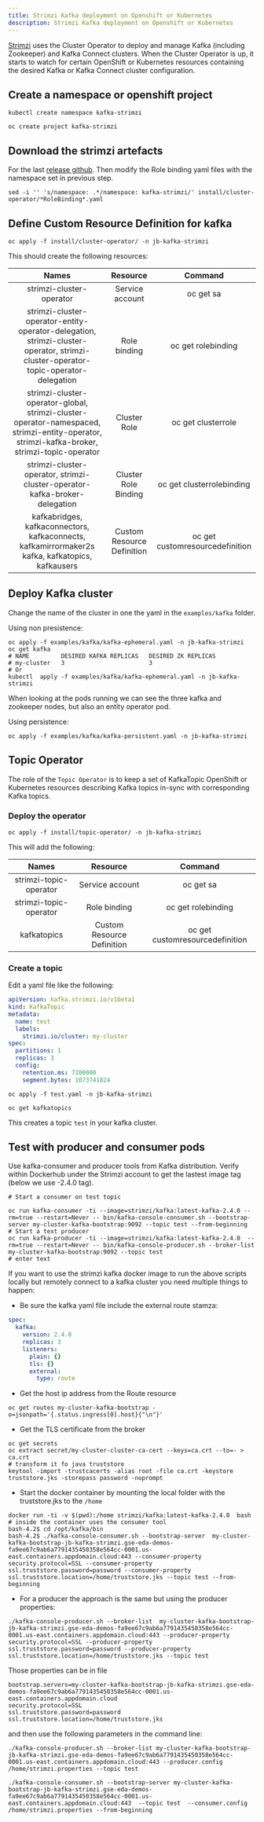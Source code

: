 ```yaml
---
title: Strimzi Kafka deployment on Openshift or Kubernetes
description: Strimzi Kafka deployment on Openshift or Kubernetes
---
```



[Strimzi](https://strimzi.io/) uses the Cluster Operator to deploy and manage Kafka (including Zookeeper) and Kafka Connect clusters. When the Cluster Operator is up, it starts to watch for certain OpenShift or Kubernetes resources containing the desired Kafka or Kafka Connect cluster configuration.

## Create a namespace or openshift project

```shell
kubectl create namespace kafka-strimzi

oc create project kafka-strimzi
```

## Download the strimzi artefacts

For the last [release github](https://github.com/strimzi/strimzi-kafka-operator/releases). Then modify the Role binding yaml files with the namespace set in previous step.

```shell
sed -i '' 's/namespace: .*/namespace: kafka-strimzi/' install/cluster-operator/*RoleBinding*.yaml
```

## Define Custom Resource Definition for kafka

```shell
oc apply -f install/cluster-operator/ -n jb-kafka-strimzi
```

This should create the following resources:

| Names | Resource | Command |
| :---: | :---: | :---: |
| strimzi-cluster-operator | Service account | oc get sa |
| strimzi-cluster-operator-entity-operator-delegation, strimzi-cluster-operator, strimzi-cluster-operator-topic-operator-delegation | Role binding | oc get rolebinding |
| strimzi-cluster-operator-global, strimzi-cluster-operator-namespaced, strimzi-entity-operator, strimzi-kafka-broker, strimzi-topic-operator | Cluster Role | oc get clusterrole |
| strimzi-cluster-operator, strimzi-cluster-operator-kafka-broker-delegation | Cluster Role Binding | oc get clusterrolebinding |
| kafkabridges, kafkaconnectors, kafkaconnects, kafkamirrormaker2s kafka, kafkatopics, kafkausers | Custom Resource Definition | oc get customresourcedefinition |

## Deploy Kafka cluster

Change the name of the cluster in one the yaml in the `examples/kafka` folder.

Using non presistence:

```shell
oc apply -f examples/kafka/kafka-ephemeral.yaml -n jb-kafka-strimzi
oc get kafka
# NAME         DESIRED KAFKA REPLICAS   DESIRED ZK REPLICAS
# my-cluster   3                        3
# Or
kubectl  apply -f examples/kafka/kafka-ephemeral.yaml -n jb-kafka-strimzi
```

When looking at the pods running we can see the three kafka and zookeeper nodes, but also an entity operator pod.

Using persistence:

```shell
oc apply -f examples/kafka/kafka-persistent.yaml -n jb-kafka-strimzi
```

## Topic Operator

The role of the `Topic Operator` is to keep a set of KafkaTopic OpenShift or Kubernetes resources describing Kafka topics in-sync with corresponding Kafka topics.

### Deploy the operator

```shell
oc apply -f install/topic-operator/ -n jb-kafka-strimzi
```

This will add the following:

| Names | Resource | Command |
| :---: | :---: | :---: |
| strimzi-topic-operator | Service account | oc get sa |
| strimzi-topic-operator| Role binding | oc get rolebinding |
| kafkatopics | Custom Resource Definition | oc get customresourcedefinition |

### Create a topic

Edit a yaml file like the following:

```yaml
apiVersion: kafka.strimzi.io/v1beta1
kind: KafkaTopic
metadata:
  name: test
  labels:
    strimzi.io/cluster: my-cluster
spec:
  partitions: 1
  replicas: 3
  config:
    retention.ms: 7200000
    segment.bytes: 1073741824
```

```shell
oc apply -f test.yaml -n jb-kafka-strimzi

oc get kafkatopics
```

This creates a topic `test` in your kafka cluster.

## Test with producer and consumer pods

Use kafka-consumer and producer tools from Kafka distribution. Verify within Dockerhub under the Strimzi account to get the lastest image tag (below we use -2.4.0 tag).

```shell
# Start a consumer on test topic

oc run kafka-consumer -ti --image=strimzi/kafka:latest-kafka-2.4.0 --rm=true --restart=Never -- bin/kafka-console-consumer.sh --bootstrap-server my-cluster-kafka-bootstrap:9092 --topic test --from-beginning
# Start a text producer
oc run kafka-producer -ti --image=strimzi/kafka:latest-kafka-2.4.0  --rm=true --restart=Never -- bin/kafka-console-producer.sh --broker-list my-cluster-kafka-bootstrap:9092 --topic test
# enter text
```

If you want to use the strimzi kafka docker image to run the above scripts locally but remotely connect to a kafka cluster you need multiple things to happen:

* Be sure the kafka yaml file include the external route stamza:

```yaml
spec:
  kafka:
    version: 2.4.0
    replicas: 3
    listeners:
      plain: {}
      tls: {}
      external:
        type: route
```

* Get the host ip address from the Route resource

```shell
oc get routes my-cluster-kafka-bootstrap -o=jsonpath='{.status.ingress[0].host}{"\n"}'
```

* Get the TLS certificate from the broker

```shell
oc get secrets
oc extract secret/my-cluster-cluster-ca-cert --keys=ca.crt --to=- > ca.crt
# transform it fo java truststore
keytool -import -trustcacerts -alias root -file ca.crt -keystore truststore.jks -storepass password -noprompt
```

* Start the docker container by mounting the local folder with the truststore.jks to the `/home`

```shell
docker run -ti -v $(pwd):/home strimzi/kafka:latest-kafka-2.4.0  bash
# inside the container uses the consumer tool
bash-4.2$ cd /opt/kafka/bin
bash-4.2$ ./kafka-console-consumer.sh --bootstrap-server  my-cluster-kafka-bootstrap-jb-kafka-strimzi.gse-eda-demos-fa9ee67c9ab6a7791435450358e564cc-0001.us-east.containers.appdomain.cloud:443 --consumer-property security.protocol=SSL --consumer-property ssl.truststore.password=password --consumer-property ssl.truststore.location=/home/truststore.jks --topic test --from-beginning
```

* For a producer the approach is the same but using the producer properties:

```
./kafka-console-producer.sh --broker-list  my-cluster-kafka-bootstrap-jb-kafka-strimzi.gse-eda-demos-fa9ee67c9ab6a7791435450358e564cc-0001.us-east.containers.appdomain.cloud:443 --producer-property security.protocol=SSL --producer-property ssl.truststore.password=password --producer-property ssl.truststore.location=/home/truststore.jks --topic test   
```

Those properties can be in file

```shell
bootstrap.servers=my-cluster-kafka-bootstrap-jb-kafka-strimzi.gse-eda-demos-fa9ee67c9ab6a7791435450358e564cc-0001.us-east.containers.appdomain.cloud
security.protocol=SSL
ssl.truststore.password=password
ssl.truststore.location=/home/truststore.jks
```

and then use the following parameters in the command line:

```shell
./kafka-console-producer.sh --broker-list my-cluster-kafka-bootstrap-jb-kafka-strimzi.gse-eda-demos-fa9ee67c9ab6a7791435450358e564cc-0001.us-east.containers.appdomain.cloud:443 --producer.config /home/strimzi.properties --topic test

./kafka-console-consumer.sh --bootstrap-server my-cluster-kafka-bootstrap-jb-kafka-strimzi.gse-eda-demos-fa9ee67c9ab6a7791435450358e564cc-0001.us-east.containers.appdomain.cloud:443  --topic test  --consumer.config /home/strimzi.properties --from-beginning 
```